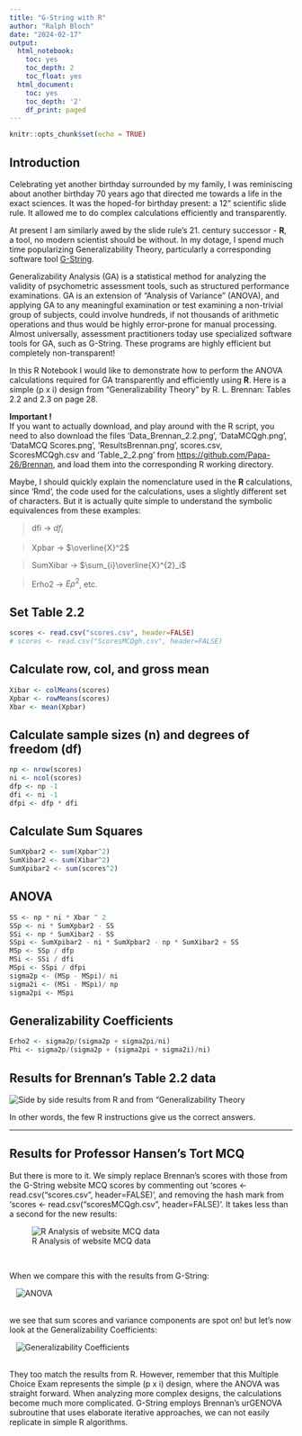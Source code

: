 ```yaml
---
title: "G-String with R"
author: "Ralph Bloch"
date: "2024-02-17"
output:
  html_notebook:
    toc: yes
    toc_depth: 2
    toc_float: yes
  html_document:
    toc: yes
    toc_depth: '2'
    df_print: paged
---
```


```r
knitr::opts_chunk$set(echo = TRUE)
```

## Introduction {#sec-introduction}

Celebrating yet another birthday surrounded by my family, I was reminiscing about another birthday 70 years ago that directed me towards a life in the exact sciences. It was the hoped-for birthday present: a 12" scientific slide rule. It allowed me to do complex calculations efficiently and transparently.

At present I am similarly awed by the slide rule's 21. century successor - **R**, a tool, no modern scientist should be without. In my dotage, I spend much time popularizing Generalizability Theory, particularly a corresponding software tool [G-String](https://github.com/G-String-Legacy/GS_MV).

Generalizability Analysis (GA) is a statistical method for analyzing the validity of psychometric assessment tools, such as structured performance examinations. GA is an extension of "Analysis of Variance" (ANOVA), and applying GA to any meaningful examination or test examining a non-trivial group of subjects, could involve hundreds, if not thousands of arithmetic operations and thus would be highly error-prone for manual processing. Almost universally, assessment practitioners today use specialized software tools for GA, such as G-String. These programs are highly efficient but completely non-transparent!

In this R Notebook I would like to demonstrate how to perform the ANOVA calculations required for GA transparently and efficiently using **R**. Here is a simple (p x i) design from "Generalizability Theory" by R. L. Brennan: Tables 2.2 and 2.3 on page 28.

**Important !**\
If you want to actually download, and play around with the R script, you need to also download the files 'Data_Brennan_2.2.png', 'DataMCQgh.png', 'DataMCQ Scores.png', 'ResultsBrennan.png', scores.csv, ScoresMCQgh.csv and 'Table_2_2.png' from <https://github.com/Papa-26/Brennan>, and load them into the corresponding R working directory.

\pagebreak

Maybe, I should quickly explain the nomenclature used in the **R** calculations, since 'Rmd', the code used for the calculations, uses a slightly different set of characters. But it is actually quite simple to understand the symbolic equivalences from these examples:

> dfi -\> $df_{i}$

> Xpbar -\> $\overline{X}^2$

> SumXibar -\> $\sum_{i}\overline{X}^{2}_i$

> Erho2 -\> $E\rho^{2}$, etc.

## Set Table 2.2 {#sec-set-table-2.2}

```r
scores <- read.csv("scores.csv", header=FALSE)
# scores <- read.csv("ScoresMCQgh.csv", header=FALSE)
```

## Calculate row, col, and gross mean

```r
Xibar <- colMeans(scores)
Xpbar <- rowMeans(scores)
Xbar <- mean(Xpbar)
```

## Calculate sample sizes (n) and degrees of freedom (df)

```r
np <- nrow(scores)
ni <- ncol(scores)
dfp <- np -1
dfi <- ni -1
dfpi <- dfp * dfi
```

## Calculate Sum Squares

```r
SumXpbar2 <- sum(Xpbar^2)
SumXibar2 <- sum(Xibar^2)
SumXpibar2 <- sum(scores^2)
```

## ANOVA

```r
SS <- np * ni * Xbar ^ 2
SSp <- ni * SumXpbar2 - SS
SSi <- np * SumXibar2 - SS
SSpi <- SumXpibar2 - ni * SumXpbar2 - np * SumXibar2 + SS
MSp <- SSp / dfp
MSi <- SSi / dfi
MSpi <- SSpi / dfpi
sigma2p <- (MSp - MSpi)/ ni
sigma2i <- (MSi - MSpi)/ np
sigma2pi <- MSpi
```

## Generalizability Coefficients

```r
Erho2 <- sigma2p/(sigma2p + sigma2pi/ni)
Phi <- sigma2p/(sigma2p + (sigma2pi + sigma2i)/ni)
```

\pagebreak

## Results for Brennan's Table 2.2 data

![Side by side results from R and from "Generalizability Theory](ResultsBrennan.png) <br>

In other words, the few R instructions give us the correct answers.

------------------------------------------------------------------------

\newpage

## Results for Professor Hansen's Tort MCQ

But there is more to it. We simply replace Brennan's scores with those from the G-String website MCQ scores by commenting out 'scores \<- read.csv("scores.csv", header=FALSE)', and removing the hash mark from 'scores \<- read.csv("scoresMCQgh.csv", header=FALSE)'. It takes less than a second for the new results:

![R Analysis of website MCQ data](DataMCQgh.png)

<br>

When we compare this with the results from G-String:

|    ![ANOVA](ANOVA.png)

<br> we see that sum scores and variance components are spot on! but let's now look at the Generalizability Coefficients:

|    ![Generalizability Coefficients](GC.png)

<br> They too match the results from R. However, remember that this Multiple Choice Exam represents the simple (p x i) design, where the ANOVA was straight forward. When analyzing more complex designs, the calculations become much more complicated. G-String employs Brennan's urGENOVA subroutine that uses elaborate iterative approaches, we can not easily replicate in simple R algorithms.
